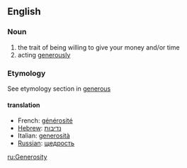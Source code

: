 ==English==

=== Noun ===
# the trait of being willing to give your money and/or time
# acting [[generously]]

=== Etymology ===
See etymology section in [[generous]]

====translation====
*French: [[générosité]]
*[[Hebrew]]: [[נדיבות]]
*Italian: [[generosità]]
*[[Russian]]: [[щедрость]]

[[ru:Generosity]]